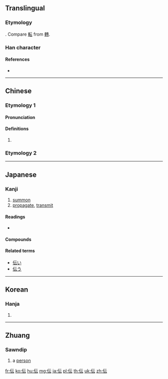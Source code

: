 {{also|傳}}
==Translingual==
{{Han simplified forms|傳|伝|传}}

===Etymology===
{{Han simp|傳|f=專|t=云}}. Compare [[転]] from [[轉]].

===Han character===
{{Han char|rn=9|rad=人|as=04|sn=6|four=21231|canj=OMMI,XOMMI|ids=⿰亻云}}

====References====
* {{Han ref|kx=0096.121|dkj=00462|dj=0204.140|hdz=10117.160|uh=4F1D|ud=20253|bh=C9B4|bd=51636}}

----

==Chinese==
{{zh-forms}}

===Etymology 1===

====Pronunciation====
{{zh-pron
|m=yún
|c=wan4
|h=pfs=
|md=
|mn=
|w=
|mc=
|oc=
|cat=v
}}

====Definitions====
{{zh-hanzi}}

# {{zh-only used in|伝伝}}

===Etymology 2===
{{zh-see|傳|v}}

----

==Japanese==

===Kanji===
{{ja-kanji|grade=4|rs=人04|style=s|kyu=傳}}

# [[summon]]
# [[propagate]], [[transmit]]

====Readings====
* {{ja-readings|goon=[[でん]] (den)|kanon=[[てん]] (ten)|kun=[[つたえる]] ([[伝える]], tsutaeru), [[つたえ]] ([[伝え]], tsutae), [[つたわる]] ([[伝わる]], tsutawaru)}}

====Compounds====
{{der3|title=Compounds
| {{ja-l|伝奇}}
| {{ja-l|伝記}}
| {{ja-l|伝言}}
| {{ja-l|伝授}}
| {{ja-l|伝承}}
| {{ja-l|伝説}}
| {{ja-l|伝染}}
| {{ja-l|伝送}}
| {{ja-l|伝達}}
| {{ja-l|伝統}}
| {{ja-l|伝道}}
| {{ja-l|伝導}}
| {{ja-l|伝動}}
| {{ja-l|伝播}}
| {{ja-l|伝票}}
| {{ja-l|伝聞}}
| {{ja-l|伝来}}
| {{ja-l|伝令}}
| {{ja-l|伝音器}}
| {{ja-l|伝唱}}, {{ja-l|伝誦}}
| {{ja-l|伝家}}
| {{ja-l|伝手}}
| {{ja-l|伝受}}
| {{ja-l|伝習}}
| {{ja-l|伝書鳩}}
| {{ja-l|伝世}}
| {{ja-l|伝声管}}
| {{ja-l|伝声器}}
| {{ja-l|伝線}}
| {{ja-l|伝奏}}
| {{ja-l|伝単}}
| {{ja-l|伝馬}}
| {{ja-l|伝搬}}
| {{ja-l|伝法}}
}}

====Related terms====
* [[伝い]]
* [[伝う]]

----

==Korean==

===Hanja===
{{ko-hanja|hangeul=[[전]]|rv=jeon|mr=chŏn|y=cen}}

# {{defn|lang=ko|sort=人04}}

----

==Zhuang==

===Sawndip===
{{head|za|Han characters|tr=[[vunz]]|sort=vunz}}

# a [[person]]

[[fr:伝]]
[[ko:伝]]
[[hu:伝]]
[[mg:伝]]
[[ja:伝]]
[[pl:伝]]
[[th:伝]]
[[uk:伝]]
[[zh:伝]]